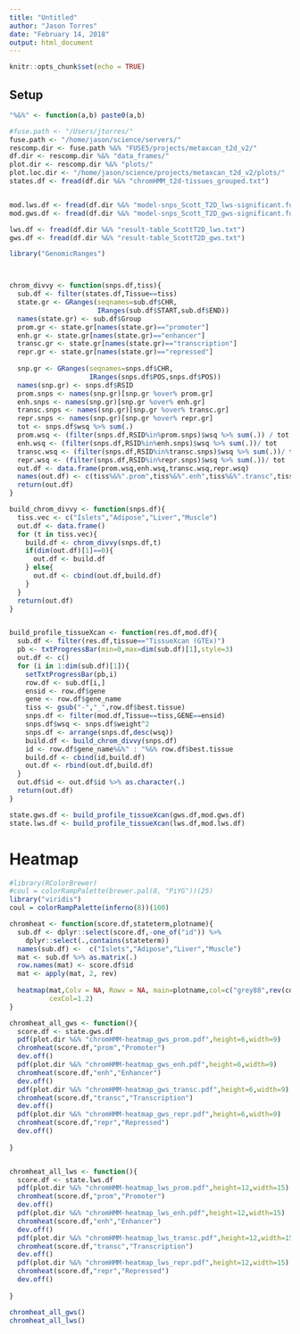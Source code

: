 ```yaml
---
title: "Untitled"
author: "Jason Torres"
date: "February 14, 2018"
output: html_document
---
```


```r
knitr::opts_chunk$set(echo = TRUE)
```

## Setup 

```r

"%&%" <- function(a,b) paste0(a,b)

#fuse.path <- "/Users/jtorres/"
fuse.path <- "/home/jason/science/servers/"
rescomp.dir <- fuse.path %&% "FUSE5/projects/metaxcan_t2d_v2/"
df.dir <- rescomp.dir %&% "data_frames/"
plot.dir <- rescomp.dir %&% "plots/"
plot.loc.dir <- "/home/jason/science/projects/metaxcan_t2d_v2/plots/"
states.df <- fread(df.dir %&% "chromHMM_t2d-tissues_grouped.txt")


mod.lws.df <- fread(df.dir %&% "model-snps_Scott_T2D_lws-significant.full.txt")
mod.gws.df <- fread(df.dir %&% "model-snps_Scott_T2D_gws-significant.full.txt")

lws.df <- fread(df.dir %&% "result-table_ScottT2D_lws.txt")
gws.df <- fread(df.dir %&% "result-table_ScottT2D_gws.txt")

```


```r

library("GenomicRanges")



chrom_divvy <- function(snps.df,tiss){
  sub.df <- filter(states.df,Tissue==tiss)
  state.gr <- GRanges(seqnames=sub.df$CHR,
                      IRanges(sub.df$START,sub.df$END))
  names(state.gr) <- sub.df$Group
  prom.gr <- state.gr[names(state.gr)=="promoter"]
  enh.gr <- state.gr[names(state.gr)=="enhancer"]
  transc.gr <- state.gr[names(state.gr)=="transcription"]
  repr.gr <- state.gr[names(state.gr)=="repressed"]  
  
  snp.gr <- GRanges(seqnames=snps.df$CHR,
                    IRanges(snps.df$POS,snps.df$POS))
  names(snp.gr) <- snps.df$RSID
  prom.snps <- names(snp.gr)[snp.gr %over% prom.gr]
  enh.snps <- names(snp.gr)[snp.gr %over% enh.gr]
  transc.snps <- names(snp.gr)[snp.gr %over% transc.gr]
  repr.snps <- names(snp.gr)[snp.gr %over% repr.gr]
  tot <- snps.df$wsq %>% sum(.)
  prom.wsq <- (filter(snps.df,RSID%in%prom.snps)$wsq %>% sum(.)) / tot
  enh.wsq <- (filter(snps.df,RSID%in%enh.snps)$wsq %>% sum(.))/ tot
  transc.wsq <- (filter(snps.df,RSID%in%transc.snps)$wsq %>% sum(.))/ tot
  repr.wsq <- (filter(snps.df,RSID%in%repr.snps)$wsq %>% sum(.))/ tot
  out.df <- data.frame(prom.wsq,enh.wsq,transc.wsq,repr.wsq)
  names(out.df) <- c(tiss%&%".prom",tiss%&%".enh",tiss%&%".transc",tiss%&%".repr")
  return(out.df)
}

build_chrom_divvy <- function(snps.df){
  tiss.vec <- c("Islets","Adipose","Liver","Muscle")
  out.df <- data.frame()
  for (t in tiss.vec){
    build.df <- chrom_divvy(snps.df,t)
    if(dim(out.df)[1]==0){
      out.df <- build.df
    } else{
      out.df <- cbind(out.df,build.df)      
    }
  }
  return(out.df)
}


build_profile_tissueXcan <- function(res.df,mod.df){
  sub.df <- filter(res.df,tissue=="TissueXcan (GTEx)")
  pb <- txtProgressBar(min=0,max=dim(sub.df)[1],style=3)
  out.df <- c()
  for (i in 1:dim(sub.df)[1]){
    setTxtProgressBar(pb,i)
    row.df <- sub.df[i,]
    ensid <- row.df$gene
    gene <- row.df$gene_name
    tiss <- gsub("-","_",row.df$best.tissue)
    snps.df <- filter(mod.df,Tissue==tiss,GENE==ensid)
    snps.df$wsq <- snps.df$weight^2
    snps.df <- arrange(snps.df,desc(wsq))
    build.df <- build_chrom_divvy(snps.df)
    id <- row.df$gene_name%&%" : "%&% row.df$best.tissue
    build.df <- cbind(id,build.df)
    out.df <- rbind(out.df,build.df)
  }
  out.df$id <- out.df$id %>% as.character(.)
  return(out.df)
}

```


```r

state.gws.df <- build_profile_tissueXcan(gws.df,mod.gws.df)
state.lws.df <- build_profile_tissueXcan(lws.df,mod.lws.df)

```


# Heatmap 


```r

#library(RColorBrewer)
#coul = colorRampPalette(brewer.pal(8, "PiYG"))(25)
library("viridis")
coul = colorRampPalette(inferno(8))(100)

chromheat <- function(score.df,stateterm,plotname){
  sub.df <- dplyr::select(score.df,-one_of("id")) %>% 
    dplyr::select(.,contains(stateterm)) 
  names(sub.df) <-  c("Islets","Adipose","Liver","Muscle")
  mat <- sub.df %>% as.matrix(.)
  row.names(mat) <- score.df$id
  mat <- apply(mat, 2, rev)
  
  heatmap(mat,Colv = NA, Rowv = NA, main=plotname,col=c("grey88",rev(coul)),scale="none",
          cexCol=1.2)  
}

chromheat_all_gws <- function(){
  score.df <- state.gws.df
  pdf(plot.dir %&% "chromHMM-heatmap_gws_prom.pdf",height=6,width=9)
  chromheat(score.df,"prom","Promoter")  
  dev.off()
  pdf(plot.dir %&% "chromHMM-heatmap_gws_enh.pdf",height=6,width=9)
  chromheat(score.df,"enh","Enhancer")
  dev.off()
  pdf(plot.dir %&% "chromHMM-heatmap_gws_transc.pdf",height=6,width=9)
  chromheat(score.df,"transc","Transcription")
  dev.off()
  pdf(plot.dir %&% "chromHMM-heatmap_gws_repr.pdf",height=6,width=9)
  chromheat(score.df,"repr","Repressed")
  dev.off()
  
}


chromheat_all_lws <- function(){
  score.df <- state.lws.df
  pdf(plot.dir %&% "chromHMM-heatmap_lws_prom.pdf",height=12,width=15)
  chromheat(score.df,"prom","Promoter")  
  dev.off()
  pdf(plot.dir %&% "chromHMM-heatmap_lws_enh.pdf",height=12,width=15)
  chromheat(score.df,"enh","Enhancer")
  dev.off()
  pdf(plot.dir %&% "chromHMM-heatmap_lws_transc.pdf",height=12,width=15)
  chromheat(score.df,"transc","Transcription")
  dev.off()
  pdf(plot.dir %&% "chromHMM-heatmap_lws_repr.pdf",height=12,width=15)
  chromheat(score.df,"repr","Repressed")
  dev.off()
  
}

```


```r

chromheat_all_gws()
chromheat_all_lws()
```

